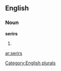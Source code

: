 
==English==

===Noun===
'''serirs'''

# {{plural of|[[serir]]}}

[[Category:English plurals]]

[[ar:serirs]]